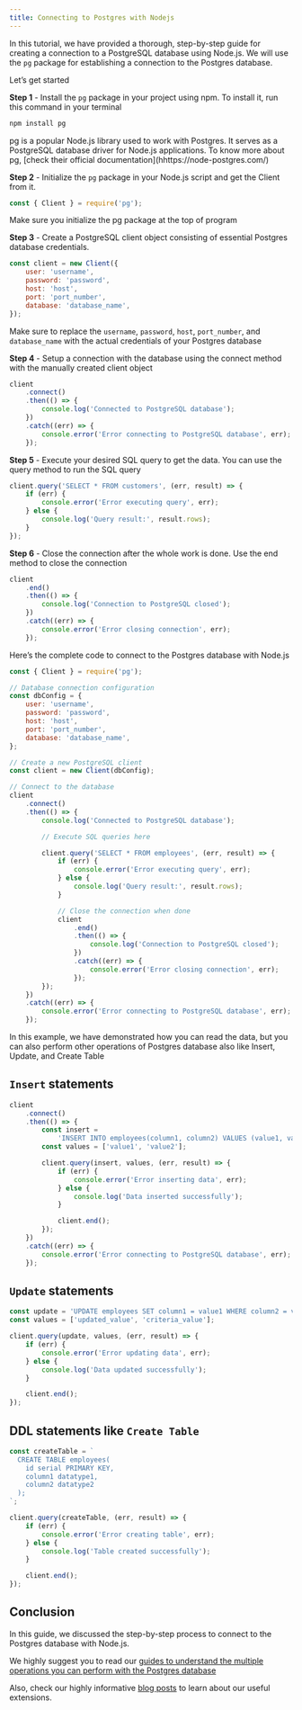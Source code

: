 ```yaml
---
title: Connecting to Postgres with Nodejs
---
```



In this tutorial, we have provided a thorough, step-by-step guide for creating a connection to a PostgreSQL database using Node.js. We will use the `pg` package for establishing a connection to the Postgres database.

Let’s get started

**Step 1** - Install the `pg` package in your project using npm. To install it, run this command in your terminal

```sh
npm install pg
```

<Callout variant='info'>
	pg is a popular Node.js library used to work with Postgres. It serves as a
	PostgreSQL database driver for Node.js applications. To know more about pg,
	[check their official documentation](hhttps://node-postgres.com/)
</Callout>

**Step 2** - Initialize the `pg` package in your Node.js script and get the Client from it.

```js
const { Client } = require('pg');
```

Make sure you initialize the pg package at the top of program

**Step 3** - Create a PostgreSQL client object consisting of essential Postgres database credentials.

```js
const client = new Client({
	user: 'username',
	password: 'password',
	host: 'host',
	port: 'port_number',
	database: 'database_name',
});
```

Make sure to replace the `username`, `password`, `host`, `port_number`, and `database_name` with the actual credentials of your Postgres database

**Step 4** - Setup a connection with the database using the connect method with the manually created client object

```js
client
	.connect()
	.then(() => {
		console.log('Connected to PostgreSQL database');
	})
	.catch((err) => {
		console.error('Error connecting to PostgreSQL database', err);
	});
```

**Step 5** - Execute your desired SQL query to get the data. You can use the query method to run the SQL query

```js
client.query('SELECT * FROM customers', (err, result) => {
	if (err) {
		console.error('Error executing query', err);
	} else {
		console.log('Query result:', result.rows);
	}
});
```

**Step 6** - Close the connection after the whole work is done. Use the end method to close the connection

```js
client
	.end()
	.then(() => {
		console.log('Connection to PostgreSQL closed');
	})
	.catch((err) => {
		console.error('Error closing connection', err);
	});
```

Here’s the complete code to connect to the Postgres database with Node.js

```js
const { Client } = require('pg');

// Database connection configuration
const dbConfig = {
	user: 'username',
	password: 'password',
	host: 'host',
	port: 'port_number',
	database: 'database_name',
};

// Create a new PostgreSQL client
const client = new Client(dbConfig);

// Connect to the database
client
	.connect()
	.then(() => {
		console.log('Connected to PostgreSQL database');

		// Execute SQL queries here

		client.query('SELECT * FROM employees', (err, result) => {
			if (err) {
				console.error('Error executing query', err);
			} else {
				console.log('Query result:', result.rows);
			}

			// Close the connection when done
			client
				.end()
				.then(() => {
					console.log('Connection to PostgreSQL closed');
				})
				.catch((err) => {
					console.error('Error closing connection', err);
				});
		});
	})
	.catch((err) => {
		console.error('Error connecting to PostgreSQL database', err);
	});
```

In this example, we have demonstrated how you can read the data, but you can also perform other operations of Postgres database also like Insert, Update, and Create Table

## `Insert` statements

```js
client
	.connect()
	.then(() => {
		const insert =
			'INSERT INTO employees(column1, column2) VALUES (value1, value2)';
		const values = ['value1', 'value2'];

		client.query(insert, values, (err, result) => {
			if (err) {
				console.error('Error inserting data', err);
			} else {
				console.log('Data inserted successfully');
			}

			client.end();
		});
	})
	.catch((err) => {
		console.error('Error connecting to PostgreSQL database', err);
	});
```

## `Update` statements

```js
const update = 'UPDATE employees SET column1 = value1 WHERE column2 = value2';
const values = ['updated_value', 'criteria_value'];

client.query(update, values, (err, result) => {
	if (err) {
		console.error('Error updating data', err);
	} else {
		console.log('Data updated successfully');
	}

	client.end();
});
```

## DDL statements like `Create Table`

```js
const createTable = `
  CREATE TABLE employees(
    id serial PRIMARY KEY,
    column1 datatype1,
    column2 datatype2
  );
`;

client.query(createTable, (err, result) => {
	if (err) {
		console.error('Error creating table', err);
	} else {
		console.log('Table created successfully');
	}

	client.end();
});
```

## Conclusion

In this guide, we discussed the step-by-step process to connect to the Postgres database with Node.js.

We highly suggest you to read our [guides to understand the multiple operations you can perform with the Postgres database](https://tembo.io/docs/category/postgres-guides)

Also, check our highly informative [blog posts](https://tembo.io/blog) to learn about our useful extensions.
